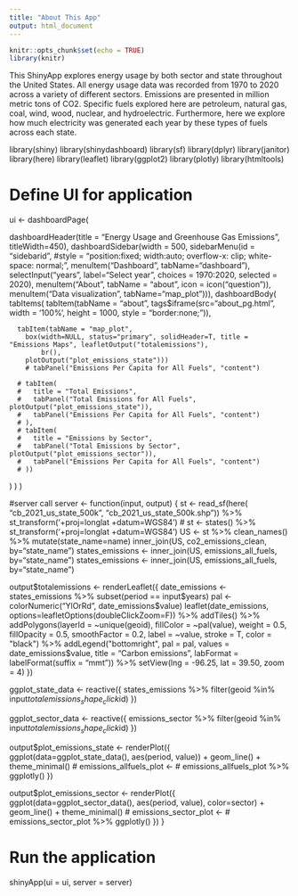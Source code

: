 ```yaml
---
title: "About This App"
output: html_document
---
```


```r
knitr::opts_chunk$set(echo = TRUE)
library(knitr)
```

This ShinyApp explores energy usage by both sector and state throughout the United States. All energy usage data was recorded from 1970 to 2020 across a variety of different sectors. Emissions are presented in million metric tons of CO2. Specific fuels explored here are petroleum, natural gas, coal, wind, wood, nuclear, and hydroelectric. Furthermore, here we explore how much electricity was generated each year by these types of fuels across each state.
 
 library(shiny)
library(shinydashboard)
library(sf)
library(dplyr)
library(janitor)
library(here)
library(leaflet)
library(ggplot2)
library(plotly)
library(htmltools)


# Define UI for application
ui <- dashboardPage(

  dashboardHeader(title  = "Energy Usage and Greenhouse Gas Emissions", titleWidth=450),
  dashboardSidebar(width = 500,
                   sidebarMenu(id = "sidebarid",
                               #style = "position:fixed; width:auto; overflow-x: clip; white-space: normal;",
                               menuItem("Dashboard", tabName="dashboard"),
                               selectInput("years", label="Select year", choices = 1970:2020, selected = 2020),
                               menuItem("About", tabName = "about", icon = icon("question")),
                               menuItem("Data visualization", tabName="map_plot"))),
  dashboardBody(
    tabItems(
      tabItem(tabName = "about",
                tags$iframe(src="about_pg.html", width = '100%',  height = 1000,  style = "border:none;")),

      tabItem(tabName = "map_plot",
        box(width=NULL, status="primary", solidHeader=T, title = "Emissions Maps", leafletOutput("totalemissions"),
            br(),
        plotOutput("plot_emissions_state")))
        # tabPanel("Emissions Per Capita for All Fuels", "content")

      # tabItem(
      #   title = "Total Emissions",
      #   tabPanel("Total Emissions for All Fuels", plotOutput("plot_emissions_state")),
      #   tabPanel("Emissions Per Capita for All Fuels", "content")
      # ),
      # tabItem(
      #   title = "Emissions by Sector",
      #   tabPanel("Total Emissions by Sector", plotOutput("plot_emissions_sector")),
      #   tabPanel("Emissions Per Capita for All Fuels", "content")
      # ))
  )
  )
)

#server call
server <- function(input, output) {
st <- read_sf(here( "cb_2021_us_state_500k", "cb_2021_us_state_500k.shp")) %>%
  st_transform('+proj=longlat +datum=WGS84')
 # st <- states() %>% st_transform('+proj=longlat +datum=WGS84')
  US <-  st %>%
    clean_names() %>%
    mutate(state_name=name)
  inner_join(US, co2_emissions_clean, by="state_name")
  states_emissions <- inner_join(US, emissions_all_fuels, by="state_name")
  states_emissions <- inner_join(US, emissions_all_fuels, by="state_name")
  
  
  output$totalemissions <- renderLeaflet({
    date_emissions <-  states_emissions %>% subset(period == input$years)
    pal <- colorNumeric("YlOrRd", date_emissions$value)
   leaflet(date_emissions, options=leafletOptions(doubleClickZoom=F)) %>%
      addTiles() %>%
      addPolygons(layerId = ~unique(geoid),
                  fillColor = ~pal(value),
                  weight = 0.5,
                  fillOpacity = 0.5,
                  smoothFactor = 0.2,
                  label = ~value,
                  stroke = T, color = "black") %>%
     addLegend("bottomright", pal = pal, values = date_emissions$value,
               title = "Carbon emissions", labFormat = labelFormat(suffix = "mmt")) %>%
      setView(lng = -96.25, lat = 39.50, zoom = 4)
  })
  
  ggplot_state_data <- reactive({
   states_emissions %>% filter(geoid %in% input$totalemissions_shape_click$id)
  })
  
  ggplot_sector_data <- reactive({
    emissions_sector %>% filter(geoid %in% input$totalemissions_shape_click$id)
  })

  output$plot_emissions_state <- renderPlot({
  ggplot(data=ggplot_state_data(), aes(period, value)) + geom_line() + theme_minimal()
  # emissions_allfuels_plot <- 
  # emissions_allfuels_plot %>% ggplotly()
  })

  output$plot_emissions_sector <- renderPlot({
    ggplot(data=ggplot_sector_data(), aes(period, value), color=sector) + geom_line() + theme_minimal()
    # emissions_sector_plot <- 
    # emissions_sector_plot %>% ggplotly()
  })
  }


# Run the application 
shinyApp(ui = ui, server = server)

